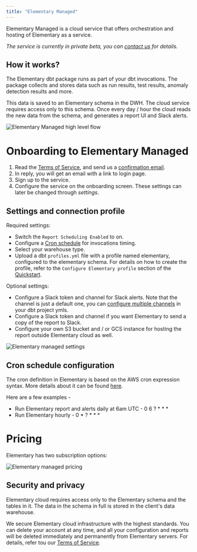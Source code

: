 ```yaml
---
title: "Elementary Managed"
---
```


Elementary Managed is a cloud service that offers orchestration and hosting of Elementary as a service.

*The service is currently in private beta, you can [contact us](mailto:team@elementary-data.com) for details.*

## How it works?

The Elementary dbt package runs as part of your dbt invocations. 
The package collects and stores data such as run results, test results, anomaly detection results and more.

This data is saved to an Elementary schema in the DWH.
The cloud service requires access only to this schema.
Once every day / hour the cloud reads the new data from the schema, and generates a report UI and Slack alerts.

<img
    src="/pics/elementary-managed.png"
    alt="Elementary Managed high level flow"
/>

# Onboarding to Elementary Managed

1. Read the [Terms of Service](https://www.elementary-data.com/terms-of-service), and send us a <a href="mailto:team@elementary-data.com?subject=I want to try Elementary managed!&body=I accept the Terms of Service of Elementary managed. Please send me an onboarding link.">confirmation email</a>.
2. In reply, you will get an email with a link to login page.
3. Sign up to the service.
4. Configure the service on the onboarding screen. These settings can later be changed through *settings*. 

## Settings and connection profile

Required settings:
- Switch the `Report Scheduling Enabled` to on. 
- Configure a [Cron schedule](/cloud/elementary-managed#cron-schedule-configuration) for invocations timing.
- Select your warehouse type.
- Upload a dbt `profiles.yml` file with a profile named elementary, configured to the elementary schema. For details on how to create the profile, refer to the `Configure Elementary profile` section of the [Quickstart](/quickstart-cli).

Optional settings:
- Configure a Slack token and channel for Slack alerts. Note that the channel is just a default one, you can [configure multiple channels](/quickstart/send-slack-alerts#customize-alerts-owners-tags-and-subscribers) in your dbt project ymls.
- Configure a Slack token and channel if you want Elementary to send a copy of the report to Slack.
- Configure your own S3 bucket and / or GCS instance for hosting the report outside Elementary cloud as well.

<img
    src="/pics/onboarding-elementary-managed.png"
    alt="Elementary managed settings"
/>

## Cron schedule configuration

The cron definition in Elementary is based on the AWS cron expression syntax.
More details about it can be found [here](https://docs.aws.amazon.com/eventbridge/latest/userguide/eb-create-rule-schedule.html#eb-cron-expressions).

Here are a few examples -
- Run Elementary report and alerts daily at 6am UTC - 0 6 ? * * *
- Run Elementary hourly - 0 * ? * * *

# Pricing 

Elementary has two subscription options:

<img
    src="/pics/pricing-elementary-managed.png"
    alt="Elementary managed pricing"
/>

## Security and privacy

Elementary cloud requires access only to the Elementary schema and the tables in it. 
The data in the schema in full is stored in the client's data warehouse. 

We secure Elementary cloud infrastructure with the highest standards. 
You can delete your account at any time, and all your configuration and reports will be deleted immediately and permanently from Elementary servers.
For details, refer tou our [Terms of Service](https://www.elementary-data.com/terms-of-service).